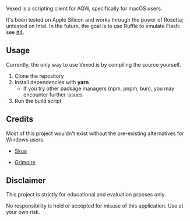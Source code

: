 Vexed is a scripting client for AQW, specifically for macOS users.

It's been tested on Apple Silicon and works through the power of Rosetta; untested on Intel. In the future, the goal is to use Ruffle
to emulate Flash: see [#4](https://github.com/toommyliu/vexed/pull/4).

## Usage

Currently, the only way to use Vexed is by compiling the source yourself.

1. Clone the repository
2. Install dependencies with **yarn**
    - If you try other package managers (npm, pnpm, bun), you may encounter further issues
3. Run the build script

## Credits

Most of this project wouldn't exist without the pre-existing alternatives for Windows users. 

- [Skua](https://github.com/BrenoHenrike/Skua)

- [Grimoire](https://github.com/GentleGanku/GrimliteRev)

## Disclaimer

This project is strictly for educational and evaluation prposes only.

No responsibility is held or accepted for misuse of this application. Use at your own risk.